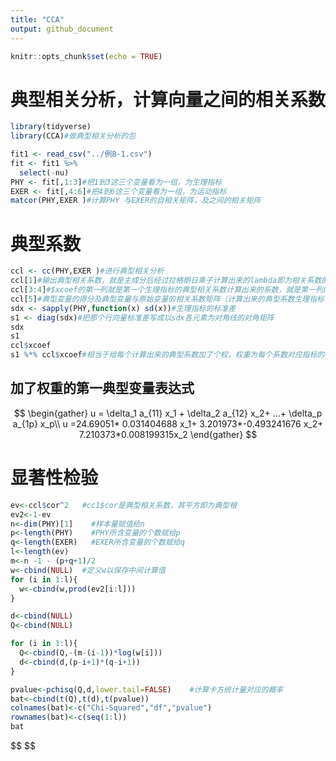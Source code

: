 ```yaml
---
title: "CCA"
output: github_document
---
```


```r
knitr::opts_chunk$set(echo = TRUE)
```

# 典型相关分析，计算向量之间的相关系数
```r
library(tidyverse)
library(CCA)#做典型相关分析的包
```

```r
fit1 <- read_csv("../例8-1.csv")
fit <- fit1 %>%
  select(-nu)
PHY <- fit[,1:3]#把1到3这三个变量看为一组，为生理指标
EXER <- fit[,4:6]#把4到6这三个变量看为一组，为运动指标
matcor(PHY,EXER )#计算PHY 与EXER的自相关矩阵，及之间的相关矩阵

```

# 典型系数
```r
ccl <- cc(PHY,EXER )#进行典型相关分析
ccl[1]#输出典型相关系数，就是主成分后经过拉格朗日乘子计算出来的lambda即为相关系数的那些lambda（第一个为第一个典型相关系数，就是最大的那个主成分计算出来的典型相关系数）
ccl[3:4]#$xcoef的第一列就是第一个生理指标的典型相关系数计算出来的系数，就是第一列的a,$ycoef的第一列就是第一个运动指标典型相关系数计算出来的系数，就是第一列的b
ccl[5]#典型变量的得分及典型变量与原始变量的相关系数矩阵（计算出来的典型系数生理指标、运动指标分别与原始的U、V的相关系数）
sdx <- sapply(PHY,function(x) sd(x))#生理指标的标准差
s1 <- diag(sdx)#把那个行向量标准差写成以sdx各元素为对角线的对角矩阵
sdx
s1
ccl$xcoef
s1 %*% ccl$xcoef#相当于给每个计算出来的典型系数加了个权，权重为每个系数对应指标的标准差
```
## 加了权重的第一典型变量表达式

$$
\begin{gather}
u = \delta_1 a_{11} x_1 + \delta_2 a_{12} x_2+ ...+ \delta_p a_{1p} x_p\\
u =24.69051* 0.031404688 x_1+ 3.201973*-0.493241676 x_2+ 7.210373*0.008199315x_2
\end{gather}
$$




# 显著性检验
```r

ev<-ccl$cor^2   #cc1$cor是典型相关系数，其平方即为典型根
ev2<-1-ev
n<-dim(PHY)[1]    #样本量赋值给n
p<-length(PHY)    #PHY所含变量的个数赋给p
q<-length(EXER)   #EXER所含变量的个数赋给q
l<-length(ev)
m<-n -1 - (p+q+1)/2  
w<-cbind(NULL)  #定义w以保存中间计算值
for (i in 1:l){
  w<-cbind(w,prod(ev2[i:l]))
}

d<-cbind(NULL)
Q<-cbind(NULL)

for (i in 1:l){
  Q<-cbind(Q,-(m-(i-1))*log(w[i]))
  d<-cbind(d,(p-i+1)*(q-i+1))
}  

pvalue<-pchisq(Q,d,lower.tail=FALSE)    #计算卡方统计量对应的概率
bat<-cbind(t(Q),t(d),t(pvalue))
colnames(bat)<-c("Chi-Squared","df","pvalue")
rownames(bat)<-c(seq(1:l))
bat 

```

$$
\begin{gather}
\Lambda =\left(1-\lambda_1^2\right)\left(1-\lambda_2^2\right)...\left(1-\lambda_i^2\right)\\
Q_1 = -\left(n-1-\frac{1}{2}\left(p+q+1\right)\right)ln\Lambda_1

\end{gather}
$$
